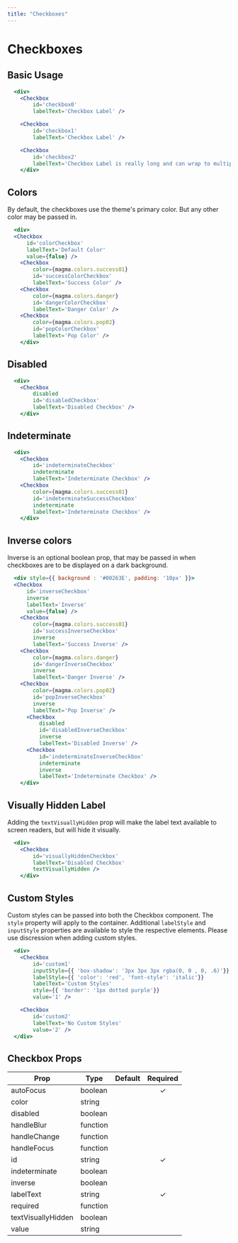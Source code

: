 ```yaml
---
title: "Checkboxes"
---
```


# Checkboxes

## Basic Usage

```.jsx
  <div>
    <Checkbox
        id='checkbox0'
        labelText='Checkbox Label' />

    <Checkbox
        id='checkbox1'
        labelText='Checkbox Label' />

    <Checkbox
        id='checkbox2'
        labelText='Checkbox Label is really long and can wrap to multiple lines lorem ipsum dolar sit amet is really long and can wrap to multiple lines' />
    </div>
```

## Colors
By default, the checkboxes use the theme's primary color.  But any other color may be passed in.

```.jsx
  <div>
  <Checkbox
      id='colorCheckbox'
      labelText='Default Color'
      value={false} />
    <Checkbox
        color={magma.colors.success01}
        id='successColorCheckbox'
        labelText='Success Color' />
    <Checkbox
        color={magma.colors.danger}
        id='dangerColorCheckbox'
        labelText='Danger Color' />
    <Checkbox
        color={magma.colors.pop02}
        id='popColorCheckbox'
        labelText='Pop Color' />
    </div>
```

## Disabled

```.jsx
  <div>
    <Checkbox
        disabled
        id='disabledCheckbox'
        labelText='Disabled Checkbox' />
    </div>
```

## Indeterminate

```.jsx
  <div>
    <Checkbox
        id='indeterminateCheckbox'
        indeterminate
        labelText='Indeterminate Checkbox' />
    <Checkbox
        color={magma.colors.success01}
        id='indeterminateSuccessCheckbox'
        indeterminate
        labelText='Indeterminate Checkbox' />
    </div>
```

## Inverse colors
Inverse is an optional boolean prop, that may be passed in when checkboxes are to be displayed on a dark background.

```.jsx
  <div style={{ background : '#00263E', padding: '10px' }}>
  <Checkbox
      id='inverseCheckbox'
      inverse
      labelText='Inverse'
      value={false} />
    <Checkbox
        color={magma.colors.success01}
        id='successInverseCheckbox'
        inverse
        labelText='Success Inverse' />
    <Checkbox
        color={magma.colors.danger}
        id='dangerInverseCheckbox'
        inverse
        labelText='Danger Inverse' />
    <Checkbox
        color={magma.colors.pop02}
        id='popInverseCheckbox'
        inverse
        labelText='Pop Inverse' />
      <Checkbox
          disabled
          id='disabledInverseCheckbox'
          inverse
          labelText='Disabled Inverse' />
      <Checkbox
          id='indeterminateInverseCheckbox'
          indeterminate
          inverse
          labelText='Indeterminate Checkbox' />
    </div>
```

## Visually Hidden Label
Adding the `textVisuallyHidden` prop will make the label text available to screen readers, but will hide it visually.

```.jsx
  <div>
    <Checkbox
        id='visuallyHiddenCheckbox'
        labelText='Disabled Checkbox'
        textVisuallyHidden />
    </div>
```


## Custom Styles
Custom styles can be passed into both the Checkbox component.  The `style` property will apply to the container.
Additional `labelStyle` and `inputStyle` properties are available to style the respective elements. Please use discression when adding custom styles.

```.jsx
  <div>
    <Checkbox
        id='custom1'
        inputStyle={{ 'box-shadow': '3px 3px 3px rgba(0, 0 , 0, .6)'}}
        labelStyle={{ 'color': 'red', 'font-style': 'italic'}}
        labelText='Custom Styles'
        style={{ 'border': '1px dotted purple'}}
        value='1' />

    <Checkbox
        id='custom2'
        labelText='No Custom Styles'
        value='2' />
  </div>
```

## Checkbox Props

| Prop                   | Type | Default | Required    |
| -----------------------|------|---------|:-----------:|
| autoFocus | boolean | | &#10003;
| color | string | |
| disabled | boolean | |
| handleBlur | function | |
| handleChange | function | |
| handleFocus | function | |
| id | string | | &#10003;
| indeterminate | boolean | |
| inverse | boolean | |
| labelText | string | | &#10003;
| required | function | |
| textVisuallyHidden | boolean | |
| value | string | |
